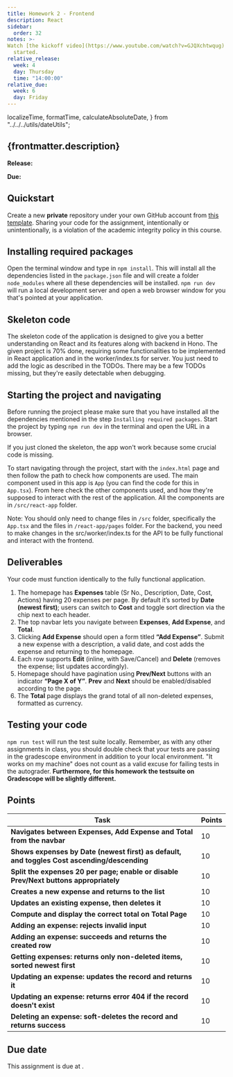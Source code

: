 ```yaml
---
title: Homework 2 - Frontend
description: React
sidebar:
  order: 32
notes: >-
Watch [the kickoff video](https://www.youtube.com/watch?v=GJQXchtwqug) for help getting
  started.
relative_release:
  week: 4
  day: Thursday
  time: "14:00:00"
relative_due:
  week: 6
  day: Friday
---
```


  localizeTime,
  formatTime,
  calculateAbsoluteDate,
} from "../../../utils/dateUtils";


## {frontmatter.description}

**Release:** <DueDate relativeDate={frontmatter.relative_release}  />

**Due:** <DueDate relativeDate={frontmatter.relative_due} />

## Quickstart

Create a new **private** repository under your own GitHub account
from [this template](https://github.com/swad-cs-uic/homework2-f25). Sharing your
code for the assignment, intentionally or unintentionally, is a violation of the
academic integrity policy in this course.

<Aside>
  <Fragment set:html={marked(frontmatter.notes)} />
</Aside>

## Installing required packages

Open the terminal window and type in `npm install`. This will install all the dependencies listed in the `package.json` file and will create a folder `node_modules` where all these dependencies will be installed. `npm run dev` will run a local development server and open a web browser window for you that's pointed at your application.

## Skeleton code

The skeleton code of the application is designed to give you a better understanding on React and its features along with backend in Hono. The given project is 70% done, requiring some functionalities to be implemented in React application and in the worker/index.ts for server. You just need to add the logic as described in the TODOs. There may be a few TODOs missing, but they're easily detectable when debugging.

## Starting the project and navigating

Before running the project please make sure that you have installed all the dependencies mentioned in the step `Installing required packages`. Start the project by typing `npm run dev` in the terminal and open the URL in a browser.

If you just cloned the skeleton, the app won't work because some crucial code is missing.

To start navigating through the project, start with the `index.html` page and then follow the path to check how components are used. The main component used in this app is `App` (you can find the code for this in `App.tsx`). From here check the other components used, and how they're supposed to interact with the rest of the application. All the components are in `/src/react-app` folder.

Note: You should only need to change files in `/src` folder, specifically the `App.tsx` and the files in `/react-app/pages` folder. For the backend, you need to make changes in the src/worker/index.ts for the API to be fully functional and interact with the frontend.

## Deliverables

Your code must function identically to the fully functional application.

1. The homepage has **Expenses** table (Sr No., Description, Date, Cost, Actions) having 20 expenses per page. By default it’s sorted by **Date (newest first)**; users can switch to **Cost** and toggle sort direction via the chip next to each header.
2. The top navbar lets you navigate between **Expenses**, **Add Expense**, and **Total**.
3. Clicking **Add Expense** should open a form titled **“Add Expense”**. Submit a new expense with a description, a valid date, and cost adds the expense and returning to the homepage.
4. Each row supports **Edit** (inline, with Save/Cancel) and **Delete** (removes the expense; list updates accordingly).
5. Homepage should have pagination using **Prev/Next** buttons with an indicator **“Page X of Y”**. **Prev** and **Next** should be enabled/disabled according to the page.
6. The **Total** page displays the grand total of all non-deleted expenses, formatted as currency.

## Testing your code

`npm run test` will run the test suite locally. Remember, as with any other
assignments in class, you should double check that your tests are passing in the
gradescope environment in addition to your local environment. "It works on my
machine" does not count as a valid excuse for failing tests in the autograder. **Furthermore, for this homework the testsuite on Gradescope will be slightly different.**

## Points

| Task                                                                                        | Points |
| ------------------------------------------------------------------------------------------- | ------ |
| **Navigates between Expenses, Add Expense and Total from the navbar**                       | 10     |
| **Shows expenses by Date (newest first) as default, and toggles Cost ascending/descending** | 10     |
| **Split the expenses 20 per page; enable or disable Prev/Next buttons appropriately**       | 10     |
| **Creates a new expense and returns to the list**                                           | 10     |
| **Updates an existing expense, then deletes it**                                            | 10     |
| **Compute and display the correct total on Total Page**                                     | 10     |
| **Adding an expense: rejects invalid input**                                                | 10     |
| **Adding an expense: succeeds and returns the created row**                                 | 10     |
| **Getting expenses: returns only non-deleted items, sorted newest first**                   | 10     |
| **Updating an expense: updates the record and returns it**                                  | 10     |
| **Updating an expense: returns error 404 if the record doesn't exist**                      | 10     |
| **Deleting an expense: soft-deletes the record and returns success**                        | 10     |

## Due date

This assignment is due at <DueDate relativeDate={frontmatter.relative_due} />.
